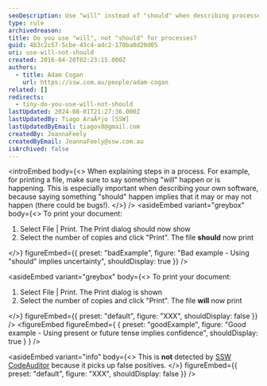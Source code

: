 ```yaml
---
seoDescription: Use "will" instead of "should" when describing processes to convey confidence and certainty.
type: rule
archivedreason:
title: Do you use "will", not "should" for processes?
guid: 4b3c2c57-5cbe-43c4-adc2-170ba0d20d05
uri: use-will-not-should
created: 2016-04-20T02:23:15.000Z
authors:
  - title: Adam Cogan
    url: https://ssw.com.au/people/adam-cogan
related: []
redirects:
  - tiny-do-you-use-will-not-should
lastUpdated: 2024-08-01T21:27:36.000Z
lastUpdatedBy: Tiago AraÃºjo [SSW]
lastUpdatedByEmail: tiagov8@gmail.com
createdBy: JoannaFeely
createdByEmail: JoannaFeely@ssw.com.au
isArchived: false
---
```


<introEmbed
  body={<>
When explaining steps in a process. For example, for printing a file, make sure to say something "will" happen or is happening. This is especially important when describing your own software, because saying something "should" happen implies that it may or may not happen (there could be bugs!).
  </>}
/>
<asideEmbed
  variant="greybox"
  body={<>
    To print your document:

1. Select File | Print. The Print dialog should now show
2. Select the number of copies and click "Print". The file **should** now print

  </>}
  figureEmbed={{
    preset: "badExample",
    figure: "Bad example - Using \"should\" implies uncertainty",
    shouldDisplay: true
  }}
/>

<asideEmbed
  variant="greybox"
  body={<>
    To print your document:

1. Select File | Print. The Print dialog is shown
2. Select the number of copies and click "Print". The file **will** now print

  </>}
  figureEmbed={{
    preset: "default",
    figure: "XXX",
    shouldDisplay: false
  }}
/>
<figureEmbed figureEmbed={ {
  preset: "goodExample",
  figure: "Good example - Using present or future tense implies confidence",
  shouldDisplay: true
} } />


<asideEmbed
  variant="info"
  body={<>
    This is **not** detected by [SSW CodeAuditor](https://codeauditor.com) because it picks up false positives.
  </>}
  figureEmbed={{
    preset: "default",
    figure: "XXX",
    shouldDisplay: false
  }}
/>
